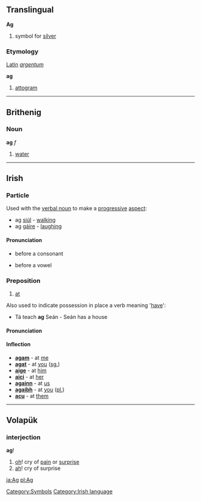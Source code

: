==Translingual==
'''Ag'''
#{{chemistry}} symbol for [[silver]]
[[Category:Symbols]]
===Etymology===
[[Latin]] ''[[argentum]]''

'''ag'''
#[[attogram]]

----

==Brithenig==
===Noun===
'''ag''' ''f''

#[[water]]
----
==Irish==
===Particle===
Used with the [[verbal noun]] to make a [[progressive]] [[aspect]]:
*ag [[siúl]] - [[walk]]ing
*ag [[gáire]] - [[laugh]]ing

====Pronunciation====
*{{IPA|[&#601;]}} before a consonant
*{{IPA|[&#601;g]}} before a vowel

===Preposition===
#[[at]]

Also used to indicate possession in place a verb meaning '[[have]]':
*Tá teach '''ag''' Seán - Seán has a house

====Pronunciation====
{{IPA|[eg&#690;]}}

====Inflection====
*'''[[agam]]''' - at [[me]]
*'''[[agat]]''' - at [[you]] ([[singular|sg.]])
*'''[[aige]]''' - at [[him]]
*'''[[aici]]''' - at [[her]]
*'''[[againn]]''' - at [[us]]
*'''[[agaibh]]''' - at [[you]] ([[plural|pl.]])
*'''[[acu]]''' - at [[them]]

[[Category:Irish language]]
----

==Volapük==
===interjection===
'''ag'''!

# [[oh]]! cry of [[pain]] or [[surprise]]
# [[ah]]! cry of surprise

[[ja:Ag]]
[[pl:Ag]]